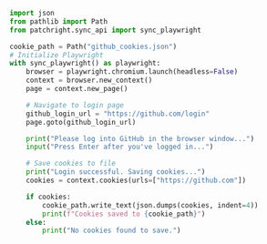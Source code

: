 ```python extract_cookies_local.py
import json
from pathlib import Path
from patchright.sync_api import sync_playwright

cookie_path = Path("github_cookies.json")
# Initialize Playwright
with sync_playwright() as playwright:
	browser = playwright.chromium.launch(headless=False)
	context = browser.new_context()
	page = context.new_page()

	# Navigate to login page
	github_login_url = "https://github.com/login"
	page.goto(github_login_url)

	print("Please log into GitHub in the browser window...")
	input("Press Enter after you've logged in...")

	# Save cookies to file
	print("Login successful. Saving cookies...")
	cookies = context.cookies(urls=["https://github.com"])

	if cookies:
		cookie_path.write_text(json.dumps(cookies, indent=4))
		print(f"Cookies saved to {cookie_path}")
	else:
	    print("No cookies found to save.")
```
